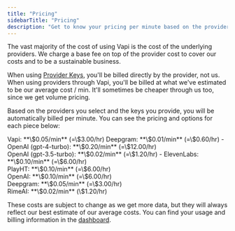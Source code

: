 ```yaml
---
title: "Pricing"
sidebarTitle: "Pricing"
description: "Get to know your pricing per minute based on the providers you choose."
---
```


The vast majority of the cost of using Vapi is the cost of the underlying providers. We charge a base fee on top of the provider cost to cover our costs and to be a sustainable business.

When using [Provider Keys](/provider_keys), you'll be billed directly by the provider, not us. When using providers through Vapi, you'll be billed at what we've estimated to be our average cost / min. It'll sometimes be cheaper through us too, since we get volume pricing.

Based on the providers you select and the keys you provide, you will be automatically billed per minute. You can see the pricing and options for each piece below:

<Card title="Base Cost">
  Vapi: **\$0.05/min** (=\$3.00/hr)
</Card>
<Card title="Transcription Provider">
  Deepgram: **\$0.01/min** (=\$0.60/hr)
</Card>
<Card title="Model Provider">
  - OpenAI (gpt-4-turbo): **\$0.20/min** (=\$12.00/hr) <br /> OpenAI (gpt-3.5-turbo):
  **\$0.02/min** (=\$1.20/hr)
</Card>
<Card title="Voice Provider">
  - ElevenLabs: **\$0.10/min** (=\$6.00/hr) <br /> PlayHT: **\$0.10/min** (=\$6.00/hr)
  <br /> OpenAI: **\$0.10/min** (=\$6.00/hr) <br /> Deepgram: **\$0.05/min** (=\$3.00/hr) <br /> RimeAI: **\$0.02/min** (\$1.20/hr)
</Card>

These costs are subject to change as we get more data, but they will always reflect our best estimate of our average costs. You can find your usage and billing information in the [dashboard](https://dashboard.vapi.ai).
